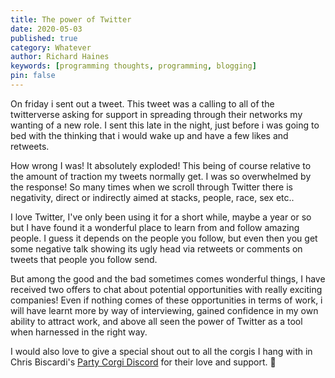 ```yaml
---
title: The power of Twitter
date: 2020-05-03
published: true
category: Whatever
author: Richard Haines
keywords: [programming thoughts, programming, blogging]
pin: false
---
```


On friday i sent out a tweet. This tweet was a calling to all of the
twitterverse asking for support in spreading through their networks my wanting
of a new role. I sent this late in the night, just before i was going to bed
with the thinking that i would wake up and have a few likes and retweets.

<Tweet
  tweetLink="https://twitter.com/studio_hungry/status/1256343990061936640?s=20"
  align="center"
  theme="dark"
/>

How wrong I was! It absolutely exploded! This being of course relative to the
amount of traction my tweets normally get. I was so overwhelmed by the response!
So many times when we scroll through Twitter there is negativity, direct or
indirectly aimed at stacks, people, race, sex etc..

I love Twitter, I've only been using it for a short while, maybe a year or so
but I have found it a wonderful place to learn from and follow amazing people. I
guess it depends on the people you follow, but even then you get some negative
talk showing its ugly head via retweets or comments on tweets that people you
follow send.

But among the good and the bad sometimes comes wonderful things, I have received
two offers to chat about potential opportunities with really exciting companies!
Even if nothing comes of these opportunities in terms of work, i will have
learnt more by way of interviewing, gained confidence in my own ability to
attract work, and above all seen the power of Twitter as a tool when harnessed
in the right way.

I would also love to give a special shout out to all the corgis I hang with in
Chris Biscardi's [Party Corgi Discord](https://discord.gg/eRWFeSs) for their
love and support. 💖
